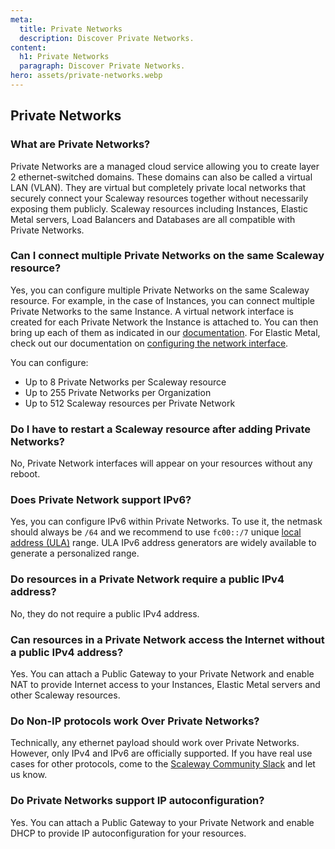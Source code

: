 ```yaml
---
meta:
  title: Private Networks
  description: Discover Private Networks.
content:
  h1: Private Networks
  paragraph: Discover Private Networks.
hero: assets/private-networks.webp
---
```


## Private Networks

### What are Private Networks?

Private Networks are a managed cloud service allowing you to create layer 2 ethernet-switched domains. 
These domains can also be called a virtual LAN (VLAN). They are virtual but completely private local networks that securely connect your Scaleway resources together without necessarily exposing them publicly. Scaleway resources including Instances, Elastic Metal servers, Load Balancers and Databases are all compatible with Private Networks.

### Can I connect multiple Private Networks on the same Scaleway resource?

Yes, you can configure multiple Private Networks on the same Scaleway resource. For example, in the case of Instances, you can connect multiple Private Networks to the same Instance. A virtual network interface is created for each Private Network the Instance is attached to. You can then bring up each of them as indicated in our [documentation](/compute/instances/how-to/use-private-networks/#how-to-configure-the-private-network-interface-on-your-instances). For Elastic Metal, check out our documentation on [configuring the network interface](/bare-metal/elastic-metal/how-to/use-private-networks/#how-to-configure-the-network-interface-on-your-elastic-metal-server-for-private-networks).

You can configure:
- Up to 8 Private Networks per Scaleway resource
- Up to 255 Private Networks per Organization
- Up to 512 Scaleway resources per Private Network

### Do I have to restart a Scaleway resource after adding Private Networks?

No, Private Network interfaces will appear on your resources without any reboot.

### Does Private Network support IPv6?

Yes, you can configure IPv6 within Private Networks. To use it, the netmask should always be `/64` and we recommend to use `fc00::/7` unique [local address (ULA)](https://en.wikipedia.org/wiki/Unique_local_address) range. ULA IPv6 address generators are widely available to generate a personalized range.

### Do resources in a Private Network require a public IPv4 address?

No, they do not require a public IPv4 address.

### Can resources in a Private Network access the Internet without a public IPv4 address?

Yes. You can attach a Public Gateway to your Private Network and enable NAT to provide Internet access to your Instances, Elastic Metal servers and other Scaleway resources.

### Do Non-IP protocols work Over Private Networks?

Technically, any ethernet payload should work over Private Networks. However, only IPv4 and IPv6 are officially supported. If you have real use cases for other protocols, come to the [Scaleway Community Slack](https://scaleway-community.slack.com/) and let us know.

### Do Private Networks support IP autoconfiguration?

Yes. You can attach a Public Gateway to your Private Network and enable DHCP to provide IP autoconfiguration for your resources.